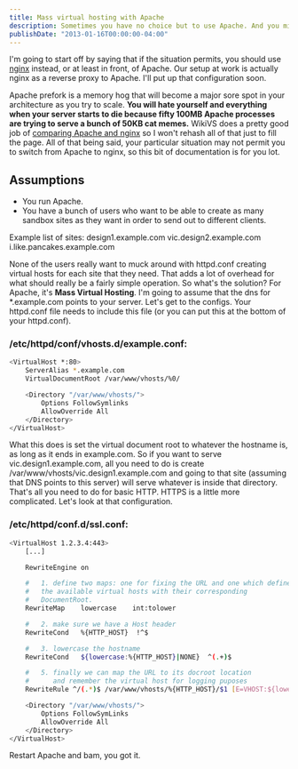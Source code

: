 ```yaml
---
title: Mass virtual hosting with Apache
description: Sometimes you have no choice but to use Apache. And you might want to support wildcard domains for your entire team so dynamic hostnames work.
publishDate: "2013-01-16T00:00:00-04:00"
---
```


I'm going to start off by saying that if the situation permits, you should use [nginx](http://nginx.org/) instead, or at least in front, of Apache. Our setup at work is actually nginx as a reverse proxy to Apache. I'll put up that configuration soon.

Apache prefork is a memory hog that will become a major sore spot in your architecture as you try to scale. **You will hate yourself and everything when your server starts to die because fifty 100MB Apache processes are trying to serve a bunch of 50KB cat memes.** WikiVS does a pretty good job of [comparing Apache and nginx](http://www.wikivs.com/wiki/Apache_vs_nginx) so I won't rehash all of that just to fill the page. All of that being said, your particular situation may not permit you to switch from Apache to nginx, so this bit of documentation is for you lot.

## Assumptions

- You run Apache.
- You have a bunch of users who want to be able to create as many sandbox sites as they want in order to send out to different clients.

Example list of sites:
design1.example.com
vic.design2.example.com
i.like.pancakes.example.com

None of the users really want to muck around with httpd.conf creating virtual hosts for each site that they need. That adds a lot of overhead for what should really be a fairly simple operation. So what's the solution? For Apache, it's **Mass Virtual Hosting**. I'm going to assume that the dns for \*.example.com points to your server. Let's get to the configs. Your httpd.conf file needs to include this file (or you can put this at the bottom of your httpd.conf).

### /etc/httpd/conf/vhosts.d/example.conf:

```bash
<VirtualHost *:80>
    ServerAlias *.example.com
    VirtualDocumentRoot /var/www/vhosts/%0/

    <Directory "/var/www/vhosts/">
        Options FollowSymlinks
        AllowOverride All
    </Directory>
</VirtualHost>
```

What this does is set the virtual document root to whatever the hostname is, as long as it ends in example.com. So if you want to serve vic.design1.example.com, all you need to do is create /var/www/vhosts/vic.design1.example.com and going to that site (assuming that DNS points to this server) will serve whatever is inside that directory. That's all you need to do for basic HTTP. HTTPS is a little more complicated. Let's look at that configuration.

### /etc/httpd/conf.d/ssl.conf:

```bash
<VirtualHost 1.2.3.4:443>
    [...]

    RewriteEngine on

    #   1. define two maps: one for fixing the URL and one which defines
    #   the available virtual hosts with their corresponding
    #   DocumentRoot.
    RewriteMap    lowercase    int:tolower

    #   2. make sure we have a Host header
    RewriteCond   %{HTTP_HOST}  !^$

    #   3. lowercase the hostname
    RewriteCond   ${lowercase:%{HTTP_HOST}|NONE}  ^(.+)$

    #   5. finally we can map the URL to its docroot location
    #      and remember the virtual host for logging puposes
    RewriteRule ^/(.*)$ /var/www/vhosts/%{HTTP_HOST}/$1 [E=VHOST:${lowercase:%{HTTP_HOST}}]

    <Directory "/var/www/vhosts/">
        Options FollowSymLinks
        AllowOverride All
    </Directory>
</VirtualHost>
```

Restart Apache and bam, you got it.
